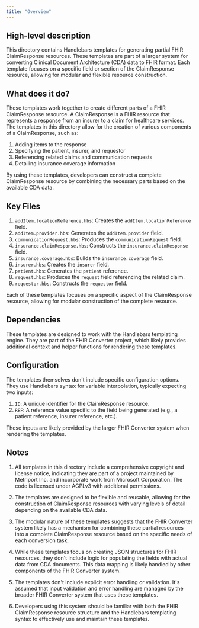 ```yaml
---
title: "Overview"
---
```


## High-level description
This directory contains Handlebars templates for generating partial FHIR ClaimResponse resources. These templates are part of a larger system for converting Clinical Document Architecture (CDA) data to FHIR format. Each template focuses on a specific field or section of the ClaimResponse resource, allowing for modular and flexible resource construction.

## What does it do?
These templates work together to create different parts of a FHIR ClaimResponse resource. A ClaimResponse is a FHIR resource that represents a response from an insurer to a claim for healthcare services. The templates in this directory allow for the creation of various components of a ClaimResponse, such as:

1. Adding items to the response
2. Specifying the patient, insurer, and requestor
3. Referencing related claims and communication requests
4. Detailing insurance coverage information

By using these templates, developers can construct a complete ClaimResponse resource by combining the necessary parts based on the available CDA data.

## Key Files
1. `addItem.locationReference.hbs`: Creates the `addItem.locationReference` field.
2. `addItem.provider.hbs`: Generates the `addItem.provider` field.
3. `communicationRequest.hbs`: Produces the `communicationRequest` field.
4. `insurance.claimResponse.hbs`: Constructs the `insurance.claimResponse` field.
5. `insurance.coverage.hbs`: Builds the `insurance.coverage` field.
6. `insurer.hbs`: Creates the `insurer` field.
7. `patient.hbs`: Generates the `patient` reference.
8. `request.hbs`: Produces the `request` field referencing the related claim.
9. `requestor.hbs`: Constructs the `requestor` field.

Each of these templates focuses on a specific aspect of the ClaimResponse resource, allowing for modular construction of the complete resource.

## Dependencies
These templates are designed to work with the Handlebars templating engine. They are part of the FHIR Converter project, which likely provides additional context and helper functions for rendering these templates.

## Configuration
The templates themselves don't include specific configuration options. They use Handlebars syntax for variable interpolation, typically expecting two inputs:

1. `ID`: A unique identifier for the ClaimResponse resource.
2. `REF`: A reference value specific to the field being generated (e.g., a patient reference, insurer reference, etc.).

These inputs are likely provided by the larger FHIR Converter system when rendering the templates.

## Notes
1. All templates in this directory include a comprehensive copyright and license notice, indicating they are part of a project maintained by Metriport Inc. and incorporate work from Microsoft Corporation. The code is licensed under AGPLv3 with additional permissions.

2. The templates are designed to be flexible and reusable, allowing for the construction of ClaimResponse resources with varying levels of detail depending on the available CDA data.

3. The modular nature of these templates suggests that the FHIR Converter system likely has a mechanism for combining these partial resources into a complete ClaimResponse resource based on the specific needs of each conversion task.

4. While these templates focus on creating JSON structures for FHIR resources, they don't include logic for populating the fields with actual data from CDA documents. This data mapping is likely handled by other components of the FHIR Converter system.

5. The templates don't include explicit error handling or validation. It's assumed that input validation and error handling are managed by the broader FHIR Converter system that uses these templates.

6. Developers using this system should be familiar with both the FHIR ClaimResponse resource structure and the Handlebars templating syntax to effectively use and maintain these templates.